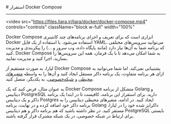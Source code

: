

<Layout>
<Head>
<title>مستندات استقرار Docker Compose - لیارا</title>
</Head>
# استقرار Docker Compose
<hr className="mb-2" />

<video
  src="https://files.liara.ir/liara/docker/docker-compose.mp4"
  controls="controls"
  className="block w-full"
  width="100%"
  ></video>
  <div className="h-2" />
<div className="h-2" />

Docker Compose ابزاری است که برای تعریف و اجرای برنامه‌های چند کانتینری Docker استفاده می‌شود. با استفاده از یک فایل YAML، می‌توانید سرویس‌های مختلفی که برنامه شما به آن‌ها نیاز دارد (مانند پایگاه داده، وب سرور و ...) را پیکربندی و مدیریت کنید. Docker Compose به شما امکان می‌دهد تا با یک فرمان، همه این سرویس‌ها را بسازید، اجرا کنید و مدیریت نمایید.


<div className="h-2" />

لیارا، به صورت مستقیم از Docker Compose پشتیبانی نمی‌کند. اما شما می‌توانید به ازای هر برنامه متفاوت، یک برنامه داکر مستقل ایجاد کنید و آن‌ها را به واسطه <a href="/paas/details/envs" className="text-[#2196f3] ">متغیرهای محیطی</a> و <a href="/paas/details/private-network/" className="text-[#2196f3] ">شبکه‌خصوصی</a>، به یکدیگر، متصل کنید.

<div className="h-2" />

به عنوان مثال، فرض کنید که یک Docker Compose متشکل از برنامه Golang و دیتابیس PostgreSQL دارید. برای استقرار این برنامه، کافیست تا در ابتدا یک برنامه داکر و یک دیتابیس Postgres ایجاد کنید. در ادامه، متغیرهای محیطی دیتابیس را به برنامه داکر خود اضافه کرده و در نهایت، برنامه Golang داکرایز شده خود را در لیارا، مستقر کنید. در نظر داشته باشید که هم برنامه داکر و هم دیتابیس PostgreSQL بایستی برای ارتباط در شبکه خصوصی، در یک شبکه مشترک قرار گرفته باشند.

<NextPage next="./set-envs"/>
</Layout>